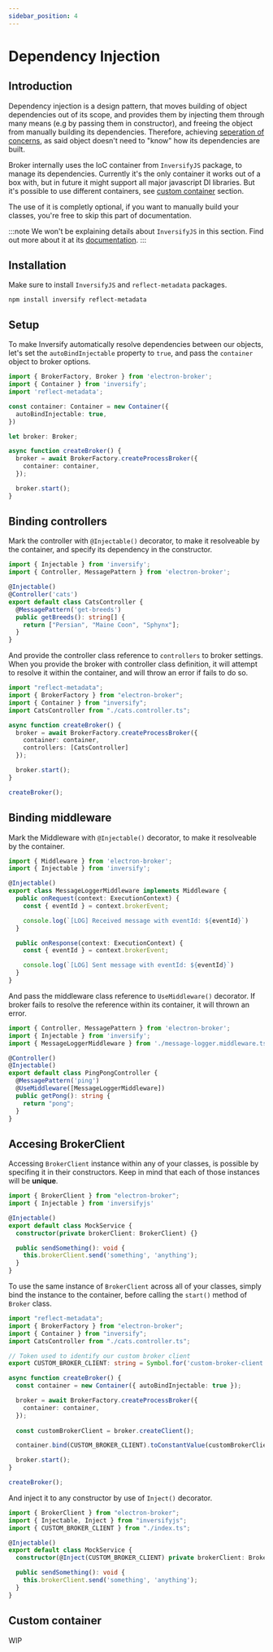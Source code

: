 ```yaml
---
sidebar_position: 4
---
```


# Dependency Injection

## Introduction
Dependency injection is a design pattern, that moves building of object dependencies out of its scope,
and provides them by injecting them through many means (e.g by passing them in constructor), and freeing the object
from manually building its dependencies. Therefore, achieving [seperation of concerns](https://en.wikipedia.org/wiki/Separation_of_concerns),
as said object doesn't need to "know" how its dependencies are built.

Broker internally uses the IoC container from `InversifyJS` package, to manage its dependencies.
Currently it's the only container it works out of a box with, but in future it might support 
all major javascript DI libraries. But it's possible to use different containers, 
see [custom container](#custom-container) section.

The use of it is completly optional, if you want to manually build your classes, you're free to
skip this part of documentation.


:::note
We won't be explaining details about `InversifyJS` in this section. Find out more about it at its [documentation](https://github.com/inversify/InversifyJS).
:::

## Installation
Make sure to install `InversifyJS` and `reflect-metadata` packages.

```
npm install inversify reflect-metadata 
```

## Setup
To make Inversify automatically resolve dependencies between our objects, let's set the `autoBindInjectable`
property to `true`, and pass the `container` object to broker options. 

```typescript {6,13} title="index.ts"
import { BrokerFactory, Broker } from 'electron-broker';
import { Container } from 'inversify';
import 'reflect-metadata';

const container: Container = new Container({
  autoBindInjectable: true,
})

let broker: Broker;

async function createBroker() {
  broker = await BrokerFactory.createProcessBroker({
    container: container,
  });

  broker.start();
}
```

## Binding controllers

Mark the controller with `@Injectable()` decorator, to make it resolveable by the container,
and specify its dependency in the constructor.
```typescript {4} title="cats.controller.ts"
import { Injectable } from 'inversify';
import { Controller, MessagePattern } from 'electron-broker';

@Injectable()
@Controller('cats')
export default class CatsController {
  @MessagePattern('get-breeds')
  public getBreeds(): string[] {
    return ["Persian", "Maine Coon", "Sphynx"];
  }
}
```

And provide the controller class reference to `controllers` to broker settings. When you provide the broker 
with controller class definition, it will attempt to resolve it within the container, and will throw an error
if fails to do so. 

```typescript {9} title="index.ts"
import "reflect-metadata";
import { BrokerFactory } from "electron-broker";
import { Container } from "inversify";
import CatsController from "./cats.controller.ts";

async function createBroker() {
  broker = await BrokerFactory.createProcessBroker({
    container: container,
    controllers: [CatsController]
  });

  broker.start();
}

createBroker();
```

## Binding middleware
Mark the Middleware with `@Injectable()` decorator, to make it resolveable by the container.

```typescript {4} title="message-logger.middleware.ts"
import { Middleware } from 'electron-broker';
import { Injectable } from 'inversify';

@Injectable()
export class MessageLoggerMiddleware implements Middleware {
  public onRequest(context: ExecutionContext) {
    const { eventId } = context.brokerEvent;

    console.log(`[LOG] Received message with eventId: ${eventId}`)    
  }

  public onResponse(context: ExecutionContext) {
    const { eventId } = context.brokerEvent;

    console.log(`[LOG] Sent message with eventId: ${eventId}`)    
  }
}
```

And pass the middleware class reference to `UseMiddleware()` decorator. If broker fails to resolve the reference
within its container, it will thrown an error.

```typescript {9} title="ping.controller.ts"
import { Controller, MessagePattern } from 'electron-broker';
import { Injectable } from 'inversify';
import { MessageLoggerMiddleware } from './message-logger.middleware.ts'

@Controller()
@Injectable()
export default class PingPongController {
  @MessagePattern('ping')
  @UseMiddleware([MessageLoggerMiddleware])
  public getPong(): string {
    return "pong";
  }
}
```

## Accesing BrokerClient
Accessing `BrokerClient` instance within any of your classes, is possible by specifing it in their constructors.
Keep in mind that each of those instances will be **unique**.


```typescript {6} title="mock.service.ts"
import { BrokerClient } from "electron-broker";
import { Injectable } from 'inversifyjs'

@Injectable()
export default class MockService {
  constructor(private brokerClient: BrokerClient) {}

  public sendSomething(): void {
    this.brokerClient.send('something', 'anything');
  }
}
```

To use the same instance of `BrokerClient` across all of your classes, simply bind the instance to the container,
before calling the `start()` method of `Broker` class.

```typescript {18} title="index.ts"
import "reflect-metadata";
import { BrokerFactory } from "electron-broker";
import { Container } from "inversify";
import CatsController from "./cats.controller.ts";

// Token used to identify our custom broker client
export CUSTOM_BROKER_CLIENT: string = Symbol.for('custom-broker-client');

async function createBroker() {
  const container = new Container({ autoBindInjectable: true });

  broker = await BrokerFactory.createProcessBroker({
    container: container,
  });
  
  const customBrokerClient = broker.createClient();

  container.bind(CUSTOM_BROKER_CLIENT).toConstantValue(customBrokerClient);

  broker.start();
}

createBroker();
```

And inject it to any constructor by use of `Inject()` decorator.

```typescript {7} title="mock.service.ts"
import { BrokerClient } from "electron-broker";
import { Injectable, Inject } from "inversifyjs";
import { CUSTOM_BROKER_CLIENT } from "./index.ts";

@Injectable()
export default class MockService {
  constructor(@Inject(CUSTOM_BROKER_CLIENT) private brokerClient: BrokerClient) {}

  public sendSomething(): void {
    this.brokerClient.send('something', 'anything');
  }
}
```

## Custom container

WIP
